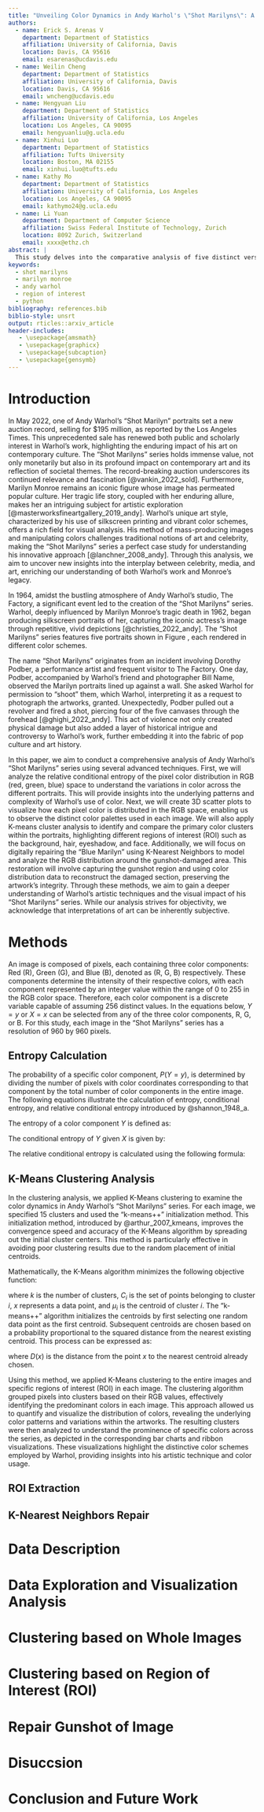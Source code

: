 ---
title: "Unveiling Color Dynamics in Andy Warhol's \"Shot Marilyns\": A Study on Visual Variations and Perception"
authors:
  - name: Erick S. Arenas V
    department: Department of Statistics
    affiliation: University of California, Davis
    location: Davis, CA 95616
    email: esarenas@ucdavis.edu
  - name: Weilin Cheng
    department: Department of Statistics
    affiliation: University of California, Davis
    location: Davis, CA 95616
    email: wncheng@ucdavis.edu
  - name: Hengyuan Liu
    department: Department of Statistics
    affiliation: University of California, Los Angeles
    location: Los Angeles, CA 90095
    email: hengyuanliu@g.ucla.edu
  - name: Xinhui Luo
    department: Department of Statistics
    affiliation: Tufts University
    location: Boston, MA 02155
    email: xinhui.luo@tufts.edu
  - name: Kathy Mo
    department: Department of Statistics
    affiliation: University of California, Los Angeles
    location: Los Angeles, CA 90095
    email: kathymo24@g.ucla.edu
  - name: Li Yuan
    department: Department of Computer Science
    affiliation: Swiss Federal Institute of Technology, Zurich
    location: 8092 Zurich, Switzerland
    email: xxxx@ethz.ch
abstract: |
  This study delves into the comparative analysis of five distinct versions of Andy Warhol's "Shot Marilyns," focusing on the intricacies of their color composition and distribution. Employing a range of analytical methods, including relative conditional entropy, this research investigates the unique color distributions and interrelations present in each artwork. Through the clustering of the artworks and the meticulous examination of specified regions of interest (ROIs)—namely, the backgrounds, hair, eyeshadow, and faces—we have unearthed profound insights into the constructional variances and similarities among the images. Our findings reveal that the presupposed uniformity in the coloration of certain elements stands contradicted, thereby underscoring the complexity and illusionary nature of color perception in visual art.
keywords:
  - shot marilyns
  - marilyn monroe
  - andy warhol
  - region of interest
  - python
bibliography: references.bib
biblio-style: unsrt
output: rticles::arxiv_article
header-includes:
   - \usepackage{amsmath}
   - \usepackage{graphicx}
   - \usepackage{subcaption}
   - \usepackage{gensymb}
---

# Introduction

In May 2022, one of Andy Warhol's "Shot Marilyn" portraits set a new auction record, selling for $195 million, as reported by the Los Angeles Times. This unprecedented sale has renewed both public and scholarly interest in Warhol's work, highlighting the enduring impact of his art on contemporary culture. The "Shot Marilyns" series holds immense value, not only monetarily but also in its profound impact on contemporary art and its reflection of societal themes. The record-breaking auction underscores its continued relevance and fascination [@vankin_2022_sold]. Furthermore, Marilyn Monroe remains an iconic figure whose image has permeated popular culture. Her tragic life story, coupled with her enduring allure, makes her an intriguing subject for artistic exploration [@masterworksfineartgallery_2019_andy]. Warhol's unique art style, characterized by his use of silkscreen printing and vibrant color schemes, offers a rich field for visual analysis. His method of mass-producing images and manipulating colors challenges traditional notions of art and celebrity, making the "Shot Marilyns" series a perfect case study for understanding his innovative approach [@lanchner_2008_andy]. Through this analysis, we aim to uncover new insights into the interplay between celebrity, media, and art, enriching our understanding of both Warhol's work and Monroe's legacy.

In 1964, amidst the bustling atmosphere of Andy Warhol's studio, The Factory, a significant event led to the creation of the "Shot Marilyns" series. Warhol, deeply influenced by Marilyn Monroe's tragic death in 1962, began producing silkscreen portraits of her, capturing the iconic actress's image through repetitive, vivid depictions [@christies_2022_andy]. The "Shot Marilyns" series features five portraits shown in Figure \ref{fig:marilyn_variations}, each rendered in different color schemes.

\begin{figure}[ht]
  \centering
  \begin{subfigure}{0.3\textwidth}
    \centering
    \includegraphics[width=125px]{main_files/figure-latex/1_1_orange_marilyn.jpg}
    \caption{Orange Marilyn}
    \label{fig:1_1_orange_marilyn}
  \end{subfigure}
  \hfill
  \begin{subfigure}{0.3\textwidth}
    \centering
    \includegraphics[width=125px]{main_files/figure-latex/1_2_red_marilyn.jpg}
    \caption{Red Marilyn}
    \label{fig:1_2_red_marilyn}
  \end{subfigure}
  \hfill
  \begin{subfigure}{0.3\textwidth}
    \centering
    \includegraphics[width=125px]{main_files/figure-latex/1_3_turq_marilyn.jpg}
    \caption{Turquoise Marilyn}
    \label{fig:1_3_turq_marilyn}
  \end{subfigure}

  \vspace{1em}

  \begin{minipage}{0.6\textwidth}
    \centering
    \begin{subfigure}{0.45\textwidth}
      \centering
      \includegraphics[width=125px]{main_files/figure-latex/1_4_blue_marilyn.jpg}
      \caption{Blue Marilyn}
      \label{fig:1_4_blue_marilyn}
    \end{subfigure}
    \hfill
    \begin{subfigure}{0.45\textwidth}
      \centering
      \includegraphics[width=125px]{main_files/figure-latex/1_5_eggblue_marilyn.jpg}
      \caption{Eggblue Marilyn}
      \label{fig:1_5_eggblue_marilyn}
    \end{subfigure}
  \end{minipage}

  \caption{The five portraits in Andy Warhol's "Shot Marilyns" series, each showcasing Marilyn Monroe in distinct color schemes: (a) Orange Marilyn, (b) Red Marilyn, (c) Turquoise Marilyn, (d) Blue Marilyn, and (e) Eggblue Marilyn. These variations exemplify Warhol's innovative use of color and his unique approach to portraiture. Image source: The Interior Review. Retrieved from https://www.theinteriorreview.com/story/2022/5/10/critically-assessing-warhols-shot-sage-blue-marilyn.}
  \label{fig:marilyn_variations}
\end{figure}

The name "Shot Marilyns" originates from an incident involving Dorothy Podber, a performance artist and frequent visitor to The Factory. One day, Podber, accompanied by Warhol’s friend and photographer Bill Name, observed the Marilyn portraits lined up against a wall. She asked Warhol for permission to "shoot" them, which Warhol, interpreting it as a request to photograph the artworks, granted. Unexpectedly, Podber pulled out a revolver and fired a shot, piercing four of the five canvases through the forehead [@ghighi_2022_andy]. This act of violence not only created physical damage but also added a layer of historical intrigue and controversy to Warhol's work, further embedding it into the fabric of pop culture and art history.

In this paper, we aim to conduct a comprehensive analysis of Andy Warhol's "Shot Marilyns" series using several advanced techniques. First, we will analyze the relative conditional entropy of the pixel color distribution in RGB (red, green, blue) space to understand the variations in color across the different portraits. This will provide insights into the underlying patterns and complexity of Warhol’s use of color. Next, we will create 3D scatter plots to visualize how each pixel color is distributed in the RGB space, enabling us to observe the distinct color palettes used in each image. We will also apply K-means cluster analysis to identify and compare the primary color clusters within the portraits, highlighting different regions of interest (ROI) such as the background, hair, eyeshadow, and face. Additionally, we will focus on digitally repairing the "Blue Marilyn" using K-Nearest Neighbors to model and analyze the RGB distribution around the gunshot-damaged area. This restoration will involve capturing the gunshot region and using color distribution data to reconstruct the damaged section, preserving the artwork's integrity. Through these methods, we aim to gain a deeper understanding of Warhol's artistic techniques and the visual impact of his "Shot Marilyns" series. While our analysis strives for objectivity, we acknowledge that interpretations of art can be inherently subjective.

# Methods

An image is composed of pixels, each containing three color components: Red (R), Green (G), and Blue (B), denoted as (R, G, B) respectively. These components determine the intensity of their respective colors, with each component represented by an integer value within the range of 0 to 255 in the RGB color space. Therefore, each color component is a discrete variable capable of assuming 256 distinct values. In the equations below, $Y=y$ or $X=x$ can be selected from any of the three color components, R, G, or B. For this study, each image in the "Shot Marilyns" series has a resolution of 960 by 960 pixels.

## Entropy Calculation

The probability of a specific color component, $P(Y=y)$, is determined by dividing the number of pixels with color coordinates corresponding to that component by the total number of color components in the entire image. The following equations illustrate the calculation of entropy, conditional entropy, and relative conditional entropy introduced by @shannon_1948_a.

The entropy of a color component $Y$ is defined as:

\begin{equation}
  H(Y) = - \sum_{y=0}^{255} P(Y = y) \cdot \log(P(Y = y))
\end{equation}

The conditional entropy of $Y$ given $X$ is given by:

\begin{equation}
  H(Y|X) = \sum_{x=0}^{255} P(X = x) \cdot H(Y|X = x) = - \sum_{x=0}^{255} \sum_{y=0}^{255} P(X = x, Y = y) \log_2 \left(\frac{P(X = x, Y = y)}{P(X = x)}\right)
\end{equation}

The relative conditional entropy is calculated using the following formula:

\begin{equation}
  HR(X|Y) = \frac{H(X|Y)}{H(X)}
\end{equation}


## K-Means Clustering Analysis

In the clustering analysis, we applied K-Means clustering to examine the color dynamics in Andy Warhol’s “Shot Marilyns” series. For each image, we specified 15 clusters and used the "k-means++" initialization method. This initialization method, introduced by @arthur_2007_kmeans, improves the convergence speed and accuracy of the K-Means algorithm by spreading out the initial cluster centers. This method is particularly effective in avoiding poor clustering results due to the random placement of initial centroids.

Mathematically, the K-Means algorithm minimizes the following objective function:

\begin{equation}
  J = \sum_{i=1}^{k} \sum_{x \in C_i} \| x - \mu_i \|^2
\end{equation}

where $k$ is the number of clusters, $C_i$ is the set of points belonging to cluster $i$, $x$ represents a data point, and $\mu_i$ is the centroid of cluster $i$. The "k-means++" algorithm initializes the centroids by first selecting one random data point as the first centroid. Subsequent centroids are chosen based on a probability proportional to the squared distance from the nearest existing centroid. This process can be expressed as:

\begin{equation}
  P(x) = \frac{D(x)^2}{\sum_{x' \in X} D(x')^2}
\end{equation}

where $D(x)$ is the distance from the point $x$ to the nearest centroid already chosen.

Using this method, we applied K-Means clustering to the entire images and specific regions of interest (ROI) in each image. The clustering algorithm grouped pixels into clusters based on their RGB values, effectively identifying the predominant colors in each image. This approach allowed us to quantify and visualize the distribution of colors, revealing the underlying color patterns and variations within the artworks. The resulting clusters were then analyzed to understand the prominence of specific colors across the series, as depicted in the corresponding bar charts and ribbon visualizations. These visualizations highlight the distinctive color schemes employed by Warhol, providing insights into his artistic technique and color usage.

## ROI Extraction

<!--

!!! REWRITE THIS SECTION !!!

In our study of ROI analysis, we employed a method to ROI from the images in the “Shot Marilyns” series include background, hair, eyeshadow and face. This process involved converting the images to HSV color space to better identify and segment specific color ranges. We determined the minimum and maximum HSV values within selected image regions manually. These values were used to create a color mask, which isolated the target color regions. The masked image was then processed to remove unwanted areas, and the resulting ROI was saved and analyzed. This method enabled us to focus on specific color features in the artwork, providing detailed insights into Warhol’s color use and variations.-->

## K-Nearest Neighbors Repair

<!--

!!! REWRITE THIS SECTION !!!

To address the damaged sections of the “Blue Marilyn” image, we employed K-Nearest Neighbors (KNN) regression for image repair. This method involves identifying the coordinates of the damaged pixels and using the surrounding undamaged pixels to predict their values. The KNN regression model, with a specified number of neighbors, was trained on the undamaged pixels’ RGB values. The model then predicted the RGB values for the damaged pixels, effectively restoring the affected area. This approach allowed us to maintain the image’s visual consistency by leveraging the spatial color information of the undamaged regions. The repaired images were subsequently saved and analyzed to ensure the accuracy and aesthetic integrity of the restoration process.-->

# Data Description

<!--
!!! REWRITE THIS SECTION !!!

Our study utilized a dataset comprising five images, each retrieved via URL links provided by "The Interior Review" website [1]. The images, titled Orange Marilyn, Red Marilyn, Turquoise Marilyn, Blue Marilyn, and Eggblue Marilyn, are digitally encoded in the RGB color model. This model synthesizes a spectrum of colors through the additive mixing of Red, Green, and Blue light. The intensity of each primary color is quantized into discrete levels, ranging from 0 to 255, offering a finite palette within this cubic color space. The dimensions of each image are 960 by 960 pixels, totaling 921,600 unique data points per image, each specified by a distinct location and its chromatic composition.-->

# Data Exploration and Visualization Analysis

\begin{figure}[ht]
  \centering
  \begin{subfigure}{0.3\textwidth}
    \centering
    \includegraphics[width=125px]{main_files/figure-latex/2_1_orange_marilyn_dist.pdf}
    \caption{Orange Marilyn RGB Distributions}
    \label{fig:2_1_orange_marilyn_dist}
  \end{subfigure}
  \hfill
  \begin{subfigure}{0.3\textwidth}
    \centering
    \includegraphics[width=125px]{main_files/figure-latex/2_2_red_marilyn_dist.pdf}
    \caption{Red Marilyn RGB Distributions}
    \label{fig:2_2_red_marilyn_dist}
  \end{subfigure}
  \hfill
  \begin{subfigure}{0.3\textwidth}
    \centering
    \includegraphics[width=125px]{main_files/figure-latex/2_3_turq_marilyn_dist.pdf}
    \caption{Turquoise Marilyn RGB Distributions}
    \label{fig:2_3_turq_marilyn_dist}
  \end{subfigure}

  \vspace{1em}

  \begin{minipage}{0.6\textwidth}
    \centering
    \begin{subfigure}{0.45\textwidth}
      \centering
      \includegraphics[width=125px]{main_files/figure-latex/2_4_blue_marilyn_dist.pdf}
      \caption{Blue Marilyn RGB Distributions}
      \label{fig:2_4_blue_marilyn_dist}
    \end{subfigure}
    \hfill
    \begin{subfigure}{0.45\textwidth}
      \centering
      \includegraphics[width=125px]{main_files/figure-latex/2_5_eggblue_marilyn_dist.pdf}
      \caption{Eggblue Marilyn RGB Distributions}
      \label{fig:2_5_eggblue_marilyn_dist}
    \end{subfigure}
  \end{minipage}

  \caption{Distributions of values of Red, Green, and Blue channels for five images with all pixels}
  \label{fig:marilyn_dist}
\end{figure}

<!--

!!! REWRITE THIS SECTION !!!

Our initial analytical procedure involved scrutinizing the RGB channels of the images and assessing their distribution profiles. Figure 3 delineates the variation in the red, green, and blue distributions across the five images. Notably, images (a) and (d) display pronounced disparities when contrasted with the others. For instance, in the (a) Orange Marilyn image, the blue channel's most significant probability density is localized within the [50, 100] interval, reaching an estimated 8.5\%. The green channel's peak probability lies between [120, 130], at around 9\%. Similarly, a notable concentration for blue is observed in the [220, 240] range with a likelihood of approximately 10\%.

Intriguingly, image (d) mirrors the (a) Orange Marilyn in terms of green channel probabilities, predominantly in the [120, 130] range. However, it diverges markedly in the red and blue spectra. Image (d) features a red channel probability apex in the [70, 80] interval, representing a 11\% likelihood, while its blue channel's highest probability is within the [190, 210] range, also accounting for a 11\% probability. The divergence in the red and blue channel distributions between images (d) and (a) accentuates their unique attributes in the collective color distribution.-->

\begin{figure}[ht]
  \centering
  \begin{subfigure}{0.3\textwidth}
    \centering
    \includegraphics[width=125px]{main_files/figure-latex/3_1_orange_marilyn_entropy.pdf}
    \caption{Orange Marilyn Relative Conditional Entropy}
    \label{fig:3_1_orange_marilyn_entropy}
  \end{subfigure}
  \hfill
  \begin{subfigure}{0.3\textwidth}
    \centering
    \includegraphics[width=125px]{main_files/figure-latex/3_2_red_marilyn_entropy.pdf}
    \caption{Red Marilyn Relative Conditional Entropy}
    \label{fig:3_2_red_marilyn_entropy}
  \end{subfigure}
  \hfill
  \begin{subfigure}{0.3\textwidth}
    \centering
    \includegraphics[width=125px]{main_files/figure-latex/3_3_turq_marilyn_entropy.pdf}
    \caption{Turquoise Marilyn Relative Conditional Entropy}
    \label{fig:3_3_turq_marilyn_entropy}
  \end{subfigure}

  \vspace{1em} % Add some vertical space between rows

  \begin{minipage}{0.6\textwidth}
    \centering
    \begin{subfigure}{0.45\textwidth}
      \centering
      \includegraphics[width=125px]{main_files/figure-latex/3_4_blue_marilyn_entropy.pdf}
      \caption{Blue Marilyn Relative Conditional Entropy}
      \label{fig:3_4_blue_marilyn_entropy}
    \end{subfigure}
    \hfill
    \begin{subfigure}{0.45\textwidth}
      \centering
      \includegraphics[width=125px]{main_files/figure-latex/3_5_eggblue_marilyn_entropy.pdf}
      \caption{Eggblue Marilyn Relative Conditional Entropy}
      \label{fig:3_5_eggblue_marilyn_entropy}
    \end{subfigure}
  \end{minipage}

  \caption{The relative conditional entropy values among the red, green, and blue coordinates of pixels}
  \label{fig:marilyn_entropy}
\end{figure}

<!-- 

!!! REWRITE THIS SECTION !!!

After analyzing the RGB distribution of each image, we further investigated the relationship between pairs of primary colors in the five images by calculating their relative conditional entropy (HR) (See Methods 2.1). This metric quantifies the shared information or dependency between two color channels, with lower HR values indicating stronger dependencies and higher values suggesting greater independence. HR ranges from 0 to 1, where 0 signifies complete dependency and 1 represents total independence.

Figure 4 presents the HR values for nine color pairs in each of the five images: Orange Marilyn, Red Marilyn, Turquoise Marilyn, Blue Marilyn, and Eggblue Marilyn. As expected, comparing a color to itself yields a conditional entropy of zero. High HR values for different color pairs indicate minimal dependency between them. For instance, in the Red Marilyn image, the HR value for the Red channel relative to the Blue channel is 0.874, signifying strong independence between the Red and Blue channels.-->


# Clustering based on Whole Images

<!--

!!! REWRITE THIS SECTION !!!

Next, we visualized our RGB color data in a 3D space, plotting each color pair for the entire image. Following figures will present a series of 3D scatter plots from four distinct angles, with each dot representing a single pixel. These visualizations illustrate the distribution of pixel colors in the RGB space, highlighting the relationships between red, green, and blue coordinates. Viewing the data from multiple perspectives provides a comprehensive understanding of the color dynamics, revealing intricate patterns and dependencies within the images.-->

\begin{figure}[ht]
  \centering
  \begin{subfigure}{0.45\textwidth}
    \includegraphics[width=\textwidth]{main_files/figure-latex/4_1_orange_marilyn_original_scatter.jpg}
    \caption{Orange Marilyn RGB Space - 30 \degree elevation, 45 \degree azimuth}
    \label{fig:4_1_orange_marilyn_original_scatter}
  \end{subfigure}
  \hfill
  \begin{subfigure}{0.45\textwidth}
    \includegraphics[width=\textwidth]{main_files/figure-latex/4_2_orange_marilyn_original_scatter.jpg}
    \caption{Orange Marilyn RGB Space - 30 \degree elevation, 135 \degree azimuth}
    \label{fig:4_2_orange_marilyn_original_scatter}
  \end{subfigure}
  \label{fig:orange_marilyn_original_scatter_1}
\end{figure}

\begin{figure}[ht]\ContinuedFloat
  \centering
  \begin{subfigure}{0.45\textwidth}
    \includegraphics[width=\textwidth]{main_files/figure-latex/4_3_orange_marilyn_original_scatter.jpg}
    \caption{Orange Marilyn RGB Space - 30 \degree elevation, 225 \degree azimuth}
    \label{fig:4_3_orange_marilyn_original_scatter}
  \end{subfigure}
  \hfill
  \begin{subfigure}{0.45\textwidth}
    \includegraphics[width=\textwidth]{main_files/figure-latex/4_4_orange_marilyn_original_scatter.jpg}
    \caption{Orange Marilyn RGB Space - 30 \degree elevation, 315 \degree azimuth}
    \label{fig:4_4_orange_marilyn_original_scatter}
  \end{subfigure}
  \caption{The RGB space occupied by the pixels for the entire image of Orange Marilyn, showing different angles: (a) 30 \degree elevation, 45 \degree azimuth, (b) 30 \degree elevation, 135 \degree azimuth, (c) 30 \degree elevation, 225 \degree azimuth, (d) 30 \degree elevation, 315 \degree azimuth. These variations highlight the color distribution within the artwork.}
  \label{fig:orange_marilyn_original_scatter_2}
\end{figure}


<!--

!!! REWRITE THIS SECTION !!!

Figure 4 displays the RGB space occupied by the pixels of the entire image of Orange Marilyn from four different angles. Each subplot reveals the distribution and density of pixel colors in the 3D RGB color space. In (a), we observe a concentrated cluster of colors, indicating a dominant presence of certain hues. In (b), the distribution spreads more horizontally, highlighting the range of green and blue values. Plot (c) shows a vertical spread, emphasizing the interplay between red and blue, while (d) combines these perspectives, showcasing a broader color distribution and illustrating the complex color dynamics present in the image. These multiple viewpoints allow for a comprehensive understanding of the color relationships within the artwork.-->

# Clustering based on Region of Interest (ROI)

# Repair Gunshot of Image

# Disuccsion

# Conclusion and Future Work
